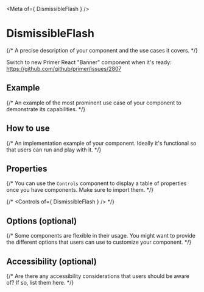 
<Meta of={ DismissibleFlash } />

# DismissibleFlash

{/* A precise description of your component and the use cases it covers. */}

Switch to new Primer React "Banner" component when it's ready: https://github.com/github/primer/issues/2807

## Example

{/* An example of the most prominent use case of your component to demonstrate its capabilities. */}

## How to use

{/* An implementation example of your component. Ideally it's functional so that users can run and play with it. */}

## Properties

{/* You can use the `Controls` component to display a table of properties once you have components. Make sure to import them. */}

{/* <Controls of={ DismissibleFlash } /> */}

## Options (optional)

{/* Some components are flexible in their usage. You might want to provide the different options that users can use to customize your component. */}

## Accessibility (optional)

{/* Are there any accessibility considerations that users should be aware of? If so, list them here. */}
